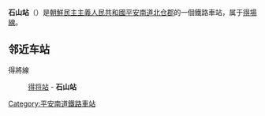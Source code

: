 {{unreferenced|time=2015-01-31T14:00:47+00:00}}
{{朝鮮半島車站資訊
|公司色 = blue
|文字色 = 
|站名 = 石山站
|圖片 = 
|pxl = 
|圖片說明 =
|前一站 = [[得将站|得将]]
|前一站距離 = 
|後一站距離 = 
|後一站 = 
|所屬路線 = [[得將線|得將線]]
|距離 = 17.7
|起點站 = [[北仓站_(平安南道)|北仓]]
|諺文 = 석산역
|朝鮮漢字 = 石山驛
|文觀部式 = Seoksan-yeok
|馬-賴式 = Sŏksan-yŏk
|副站名 = 
|車站編號 = 
|停站路線數 = 
|所屬公司 = [[朝鮮民主主義人民共和國鐵道省|朝鮮民主主義人民共和國鐵道省]]
|所在地 =[[平安南道|平安南道]][[北仓郡|北仓郡]]
|車站構造 = 地面车站
|月台配置 = 
|啟用年月日 =
|廢站年月日 = 
|上下車人次 = 
|統計年度 = 
|轉車 = 
|備註 = 
|全寬備註 = 
}}

'''石山站'''（{{lang-ko|석산역}}）是[[朝鮮民主主義人民共和國|朝鮮民主主義人民共和國]][[平安南道|平安南道]][[北仓郡|北仓郡]]的一個鐵路車站，属于[[得場線|得場線]]。

==邻近车站==
得將線
:[[得将站|得将站]] - '''石山站'''

{{朝鲜铁路小作品}}

{{得将線}}

[[Category:平安南道鐵路車站|Category:平安南道鐵路車站]]